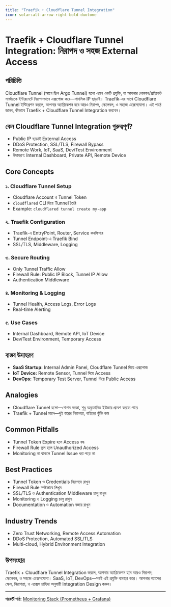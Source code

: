 ```yaml
---
title: "Traefik + Cloudflare Tunnel Integration"
icon: solar:alt-arrow-right-bold-duotone
---
```


# Traefik + Cloudflare Tunnel Integration: নিরাপদ ও সহজ External Access

## পরিচিতি

Cloudflare Tunnel (আগে ছিল Argo Tunnel) হলো এমন একটি প্রযুক্তি, যা আপনার লোকাল/প্রাইভেট সার্ভারকে ইন্টারনেটে নিরাপদভাবে এক্সপোজ করে—পাবলিক IP ছাড়াই। Traefik-এর সাথে Cloudflare Tunnel ইন্টিগ্রেশন করলে, আপনার অ্যাপ্লিকেশন হবে আরও নিরাপদ, স্কেলেবল, ও সহজে এক্সেসযোগ্য। এই পাঠে জানব, কীভাবে Traefik + Cloudflare Tunnel Integration করবেন।

## কেন Cloudflare Tunnel Integration গুরুত্বপূর্ণ?

- Public IP ছাড়াই External Access
- DDoS Protection, SSL/TLS, Firewall Bypass
- Remote Work, IoT, SaaS, Dev/Test Environment
- উদাহরণ: Internal Dashboard, Private API, Remote Device

## Core Concepts

### ১. Cloudflare Tunnel Setup
- Cloudflare Account ও Tunnel Token
- `cloudflared` CLI দিয়ে Tunnel তৈরি
- Example: `cloudflared tunnel create my-app`

### ২. Traefik Configuration
- Traefik-এ EntryPoint, Router, Service কনফিগার
- Tunnel Endpoint-এ Traefik Bind
- SSL/TLS, Middleware, Logging

### ৩. Secure Routing
- Only Tunnel Traffic Allow
- Firewall Rule: Public IP Block, Tunnel IP Allow
- Authentication Middleware

### ৪. Monitoring & Logging
- Tunnel Health, Access Logs, Error Logs
- Real-time Alerting

### ৫. Use Cases
- Internal Dashboard, Remote API, IoT Device
- Dev/Test Environment, Temporary Access

## বাস্তব উদাহরণ

- **SaaS Startup:** Internal Admin Panel, Cloudflare Tunnel দিয়ে এক্সপোজ
- **IoT Device:** Remote Sensor, Tunnel দিয়ে Access
- **DevOps:** Temporary Test Server, Tunnel দিয়ে Public Access

## Analogies

- Cloudflare Tunnel হলো—গোপন দরজা, শুধু অনুমোদিত ইউজার প্রবেশ করতে পারে
- Traefik + Tunnel মানে—দুই স্তরের নিরাপত্তা, বাইরের ঝুঁকি কম

## Common Pitfalls

- Tunnel Token Expire হলে Access বন্ধ
- Firewall Rule ভুল হলে Unauthorized Access
- Monitoring না থাকলে Tunnel Issue ধরা পড়ে না

## Best Practices

- Tunnel Token ও Credentials নিরাপদে রাখুন
- Firewall Rule স্পষ্টভাবে লিখুন
- SSL/TLS ও Authentication Middleware চালু রাখুন
- Monitoring ও Logging চালু রাখুন
- Documentation ও Automation বজায় রাখুন

## Industry Trends

- Zero Trust Networking, Remote Access Automation
- DDoS Protection, Automated SSL/TLS
- Multi-cloud, Hybrid Environment Integration

## উপসংহার

Traefik + Cloudflare Tunnel Integration করলে, আপনার অ্যাপ্লিকেশন হবে আরও নিরাপদ, স্কেলেবল, ও সহজে এক্সেসযোগ্য। SaaS, IoT, DevOps—সবই এই প্রযুক্তি ব্যবহার করে। আপনার অ্যাপের স্কেল, নিরাপত্তা, ও এক্সেস চাহিদা অনুযায়ী Integration Design করুন।

---

**পরবর্তী পাঠ:** [Monitoring Stack (Prometheus + Grafana)](/traefik/monitoring-stack)
